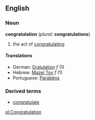 ==English==
===Noun===
'''congratulation''' (''plural:'' '''congratulations''')
#the act of [[congratulate|congratulating]]
====Translations====
*German: [[Gratulation]] ''f'' (1)
*Hebrew: [[Mazel Tov]] ''f'' (1)
*Portuguese: [[Parabéns]]

===Derived terms===
*[[congratulate]]


[[pl:Congratulation]]
